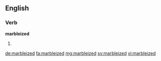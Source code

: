 ==English==

===Verb===
'''marbleized'''

# {{past of|marbleize}}

[[de:marbleized]]
[[fa:marbleized]]
[[mg:marbleized]]
[[sv:marbleized]]
[[vi:marbleized]]